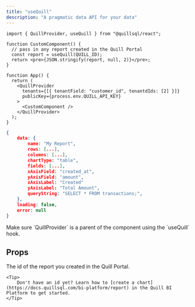 ```yaml
---
title: "useQuill"
description: "A pragmatic data API for your data"
---
```


```tsx App.tsx
import { QuillProvider, useQuill } from "@quillsql/react";

function CustomComponent() {
  // pass in any report created in the Quill Portal
  const report = useQuill(QUILL_ID);
  return <pre>{JSON.stringify(report, null, 2)}</pre>;
}

function App() {
  return (
    <QuillProvider
      tenants={[{ tenantField: "customer_id", tenantdIds: [2] }]}
      publicKey={process.env.QUILL_API_KEY}
    >
      <CustomComponent />
    </QuillProvider>
  );
}
```

```json Sample Response
{
	data: {
		name: "My Report",
		rows: [...],
		columns: [...],
		chartType: "table",
		fields: [...],
		xAxisField: "created_at",
		yAxisField: "amount",
		xAxisLabel: "Created"
		yAxisLabel: "Total Amount",
		queryString: "SELECT * FROM transactions;",
	},
	loading: false,
	error: null
}
```

<Info>
  Make sure `QuillProvider` is a parent of the component using the `useQuill`
  hook.
</Info>

## Props

<ParamField path='reportId' type='string' required>
	The id of the report you created in the Quill Portal.

    <Tip>
    	Don't have an id yet? Learn how to [create a chart](https://docs.quillsql.com/bi-platform/report) in the Quill BI Platform to get started.
    </Tip>

</ParamField>
